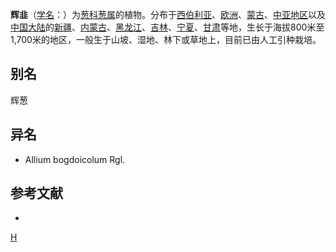{{Speciesbox 
| genus = Allium
| species = strictum
| authority = Schrader
| image =Amaryllidaceae - Allium strictum.JPG
}}
'''辉韭'''（[[学名|学名]]：{{lang|la|''Allium strictum''}}）为[[葱科|葱科]][[葱属|葱属]]的植物。分布于[[西伯利亚|西伯利亚]]、[[欧洲|欧洲]]、[[蒙古|蒙古]]、[[中亚地区|中亚地区]]以及[[中国大陆|中国大陆]]的[[新疆|新疆]]、[[内蒙古|内蒙古]]、[[黑龙江|黑龙江]]、[[吉林|吉林]]、[[宁夏|宁夏]]、[[甘肃|甘肃]]等地，生长于海拔800米至1,700米的地区，一般生于山坡、湿地、林下或草地上，目前已由人工引种栽培。

== 别名 ==
辉葱

== 异名 ==
* Allium bogdoicolum Rgl.

== 参考文献 ==
<div class="references-small">
* {{cite web| url =http://www.bioinfo.cn/db05/KmzwSpecies.php?action=view&id=698| title =辉韭| work =《中国高等植物数据库全库》| publisher =中国科学院微生物研究所| author =昆明植物研究所| accessdate =2009-02-21| deadurl =yes| archiveurl =https://web.archive.org/web/20160305060413/http://www.bioinfo.cn/db05/KmzwSpecies.php?action=view&id=698| archivedate =2016-03-05}}
</div>
{{Taxonbar}}

[[Category:葱属|H]]